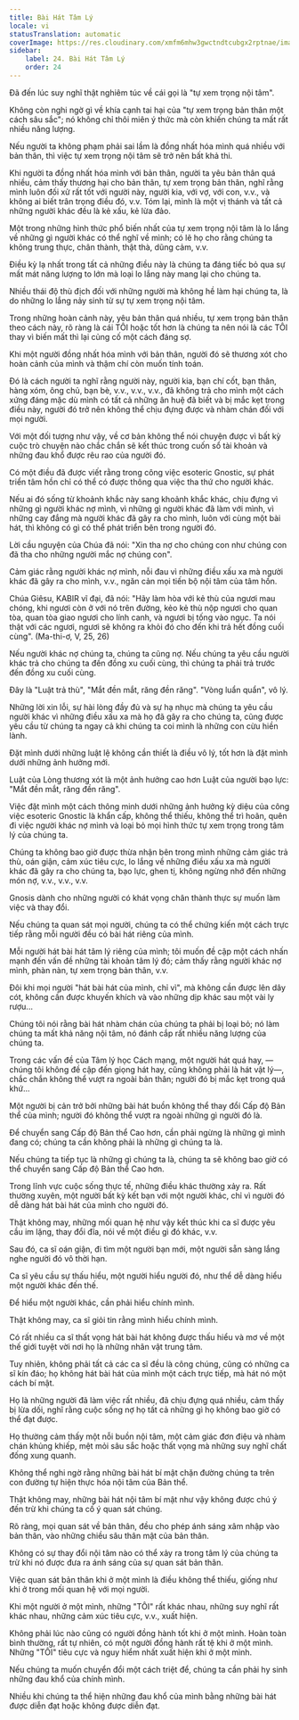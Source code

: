 ```yaml
---
title: Bài Hát Tâm Lý
locale: vi
statusTranslation: automatic
coverImage: https://res.cloudinary.com/xmfm6mhw3gwctndtcubgx2rptnae/image/upload/v1740468922/small_cover_tratado_de_psicologia_revolucionaria_a4c0dca4e0.webp
sidebar:
    label: 24. Bài Hát Tâm Lý
    order: 24
---
```

Đã đến lúc suy nghĩ thật nghiêm túc về cái gọi là "tự xem trọng nội tâm".

Không còn nghi ngờ gì về khía cạnh tai hại của "tự xem trọng bản thân một cách sâu sắc"; nó không chỉ thôi miên ý thức mà còn khiến chúng ta mất rất nhiều năng lượng.

Nếu người ta không phạm phải sai lầm là đồng nhất hóa mình quá nhiều với bản thân, thì việc tự xem trọng nội tâm sẽ trở nên bất khả thi.

Khi người ta đồng nhất hóa mình với bản thân, người ta yêu bản thân quá nhiều, cảm thấy thương hại cho bản thân, tự xem trọng bản thân, nghĩ rằng mình luôn đối xử rất tốt với người này, người kia, với vợ, với con, v.v., và không ai biết trân trọng điều đó, v.v. Tóm lại, mình là một vị thánh và tất cả những người khác đều là kẻ xấu, kẻ lừa đảo.

Một trong những hình thức phổ biến nhất của tự xem trọng nội tâm là lo lắng về những gì người khác có thể nghĩ về mình; có lẽ họ cho rằng chúng ta không trung thực, chân thành, thật thà, dũng cảm, v.v.

Điều kỳ lạ nhất trong tất cả những điều này là chúng ta đáng tiếc bỏ qua sự mất mát năng lượng to lớn mà loại lo lắng này mang lại cho chúng ta.

Nhiều thái độ thù địch đối với những người mà không hề làm hại chúng ta, là do những lo lắng nảy sinh từ sự tự xem trọng nội tâm.

Trong những hoàn cảnh này, yêu bản thân quá nhiều, tự xem trọng bản thân theo cách này, rõ ràng là cái TÔI hoặc tốt hơn là chúng ta nên nói là các TÔI thay vì biến mất thì lại củng cố một cách đáng sợ.

Khi một người đồng nhất hóa mình với bản thân, người đó sẽ thương xót cho hoàn cảnh của mình và thậm chí còn muốn tính toán.

Đó là cách người ta nghĩ rằng người này, người kia, bạn chí cốt, bạn thân, hàng xóm, ông chủ, bạn bè, v.v., v.v., v.v., đã không trả cho mình một cách xứng đáng mặc dù mình có tất cả những ân huệ đã biết và bị mắc kẹt trong điều này, người đó trở nên không thể chịu đựng được và nhàm chán đối với mọi người.

Với một đối tượng như vậy, về cơ bản không thể nói chuyện được vì bất kỳ cuộc trò chuyện nào chắc chắn sẽ kết thúc trong cuốn sổ tài khoản và những đau khổ được rêu rao của người đó.

Có một điều đã được viết rằng trong công việc esoteric Gnostic, sự phát triển tâm hồn chỉ có thể có được thông qua việc tha thứ cho người khác.

Nếu ai đó sống từ khoảnh khắc này sang khoảnh khắc khác, chịu đựng vì những gì người khác nợ mình, vì những gì người khác đã làm với mình, vì những cay đắng mà người khác đã gây ra cho mình, luôn với cùng một bài hát, thì không có gì có thể phát triển bên trong người đó.

Lời cầu nguyện của Chúa đã nói: "Xin tha nợ cho chúng con như chúng con đã tha cho những người mắc nợ chúng con".

Cảm giác rằng người khác nợ mình, nỗi đau vì những điều xấu xa mà người khác đã gây ra cho mình, v.v., ngăn cản mọi tiến bộ nội tâm của tâm hồn.

Chúa Giêsu, KABIR vĩ đại, đã nói: "Hãy làm hòa với kẻ thù của ngươi mau chóng, khi ngươi còn ở với nó trên đường, kẻo kẻ thù nộp ngươi cho quan tòa, quan tòa giao ngươi cho lính canh, và ngươi bị tống vào ngục. Ta nói thật với các ngươi, ngươi sẽ không ra khỏi đó cho đến khi trả hết đồng cuối cùng". (Ma-thi-ơ, V, 25, 26)

Nếu người khác nợ chúng ta, chúng ta cũng nợ. Nếu chúng ta yêu cầu người khác trả cho chúng ta đến đồng xu cuối cùng, thì chúng ta phải trả trước đến đồng xu cuối cùng.

Đây là "Luật trả thù", "Mắt đền mắt, răng đền răng". "Vòng luẩn quẩn", vô lý.

Những lời xin lỗi, sự hài lòng đầy đủ và sự hạ nhục mà chúng ta yêu cầu người khác vì những điều xấu xa mà họ đã gây ra cho chúng ta, cũng được yêu cầu từ chúng ta ngay cả khi chúng ta coi mình là những con cừu hiền lành.

Đặt mình dưới những luật lệ không cần thiết là điều vô lý, tốt hơn là đặt mình dưới những ảnh hưởng mới.

Luật của Lòng thương xót là một ảnh hưởng cao hơn Luật của người bạo lực: "Mắt đền mắt, răng đền răng".

Việc đặt mình một cách thông minh dưới những ảnh hưởng kỳ diệu của công việc esoteric Gnostic là khẩn cấp, không thể thiếu, không thể trì hoãn, quên đi việc người khác nợ mình và loại bỏ mọi hình thức tự xem trọng trong tâm lý của chúng ta.

Chúng ta không bao giờ được thừa nhận bên trong mình những cảm giác trả thù, oán giận, cảm xúc tiêu cực, lo lắng về những điều xấu xa mà người khác đã gây ra cho chúng ta, bạo lực, ghen tị, không ngừng nhớ đến những món nợ, v.v., v.v., v.v.

Gnosis dành cho những người có khát vọng chân thành thực sự muốn làm việc và thay đổi.

Nếu chúng ta quan sát mọi người, chúng ta có thể chứng kiến một cách trực tiếp rằng mỗi người đều có bài hát riêng của mình.

Mỗi người hát bài hát tâm lý riêng của mình; tôi muốn đề cập một cách nhấn mạnh đến vấn đề những tài khoản tâm lý đó; cảm thấy rằng người khác nợ mình, phàn nàn, tự xem trọng bản thân, v.v.

Đôi khi mọi người "hát bài hát của mình, chỉ vì", mà không cần được lên dây cót, không cần được khuyến khích và vào những dịp khác sau một vài ly rượu...

Chúng tôi nói rằng bài hát nhàm chán của chúng ta phải bị loại bỏ; nó làm chúng ta mất khả năng nội tâm, nó đánh cắp rất nhiều năng lượng của chúng ta.

Trong các vấn đề của Tâm lý học Cách mạng, một người hát quá hay, —chúng tôi không đề cập đến giọng hát hay, cũng không phải là hát vật lý—, chắc chắn không thể vượt ra ngoài bản thân; người đó bị mắc kẹt trong quá khứ...

Một người bị cản trở bởi những bài hát buồn không thể thay đổi Cấp độ Bản thể của mình; người đó không thể vượt ra ngoài những gì người đó là.

Để chuyển sang Cấp độ Bản thể Cao hơn, cần phải ngừng là những gì mình đang có; chúng ta cần không phải là những gì chúng ta là.

Nếu chúng ta tiếp tục là những gì chúng ta là, chúng ta sẽ không bao giờ có thể chuyển sang Cấp độ Bản thể Cao hơn.

Trong lĩnh vực cuộc sống thực tế, những điều khác thường xảy ra. Rất thường xuyên, một người bất kỳ kết bạn với một người khác, chỉ vì người đó dễ dàng hát bài hát của mình cho người đó.

Thật không may, những mối quan hệ như vậy kết thúc khi ca sĩ được yêu cầu im lặng, thay đổi đĩa, nói về một điều gì đó khác, v.v.

Sau đó, ca sĩ oán giận, đi tìm một người bạn mới, một người sẵn sàng lắng nghe người đó vô thời hạn.

Ca sĩ yêu cầu sự thấu hiểu, một người hiểu người đó, như thể dễ dàng hiểu một người khác đến thế.

Để hiểu một người khác, cần phải hiểu chính mình.

Thật không may, ca sĩ giỏi tin rằng mình hiểu chính mình.

Có rất nhiều ca sĩ thất vọng hát bài hát không được thấu hiểu và mơ về một thế giới tuyệt vời nơi họ là những nhân vật trung tâm.

Tuy nhiên, không phải tất cả các ca sĩ đều là công chúng, cũng có những ca sĩ kín đáo; họ không hát bài hát của mình một cách trực tiếp, mà hát nó một cách bí mật.

Họ là những người đã làm việc rất nhiều, đã chịu đựng quá nhiều, cảm thấy bị lừa dối, nghĩ rằng cuộc sống nợ họ tất cả những gì họ không bao giờ có thể đạt được.

Họ thường cảm thấy một nỗi buồn nội tâm, một cảm giác đơn điệu và nhàm chán khủng khiếp, mệt mỏi sâu sắc hoặc thất vọng mà những suy nghĩ chất đống xung quanh.

Không thể nghi ngờ rằng những bài hát bí mật chặn đường chúng ta trên con đường tự hiện thực hóa nội tâm của Bản thể.

Thật không may, những bài hát nội tâm bí mật như vậy không được chú ý đến trừ khi chúng ta cố ý quan sát chúng.

Rõ ràng, mọi quan sát về bản thân, đều cho phép ánh sáng xâm nhập vào bản thân, vào những chiều sâu thân mật của bản thân.

Không có sự thay đổi nội tâm nào có thể xảy ra trong tâm lý của chúng ta trừ khi nó được đưa ra ánh sáng của sự quan sát bản thân.

Việc quan sát bản thân khi ở một mình là điều không thể thiếu, giống như khi ở trong mối quan hệ với mọi người.

Khi một người ở một mình, những "TÔI" rất khác nhau, những suy nghĩ rất khác nhau, những cảm xúc tiêu cực, v.v., xuất hiện.

Không phải lúc nào cũng có người đồng hành tốt khi ở một mình. Hoàn toàn bình thường, rất tự nhiên, có một người đồng hành rất tệ khi ở một mình. Những "TÔI" tiêu cực và nguy hiểm nhất xuất hiện khi ở một mình.

Nếu chúng ta muốn chuyển đổi một cách triệt để, chúng ta cần phải hy sinh những đau khổ của chính mình.

Nhiều khi chúng ta thể hiện những đau khổ của mình bằng những bài hát được diễn đạt hoặc không được diễn đạt.

